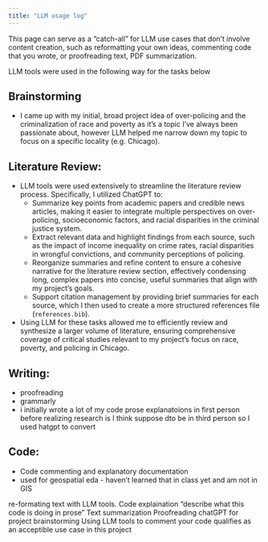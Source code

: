 ```yaml
---
title: "LLM usage log"
---
```


This page can serve as a "catch-all" for LLM use cases that don’t involve content creation, such as reformatting your own ideas, commenting code that you wrote, or proofreading text, PDF summarization.

LLM tools were used in the following way for the tasks below

## Brainstorming

* I came up with my initial, broad project idea of over-policing and the criminalization of race and poverty as it's a topic I've always been passionate about, however LLM helped me narrow down my topic to focus on a specific locality (e.g. Chicago). 

## Literature Review:  
* LLM tools were used extensively to streamline the literature review process. Specifically, I utilized ChatGPT to: 
  - Summarize key points from academic papers and credible news articles, making it easier to integrate multiple perspectives on over-policing, socioeconomic factors, and racial disparities in the criminal justice system.
  - Extract relevant data and highlight findings from each source, such as the impact of income inequality on crime rates, racial disparities in wrongful convictions, and community perceptions of policing.
  - Reorganize summaries and refine content to ensure a cohesive narrative for the literature review section, effectively condensing long, complex papers into concise, useful summaries that align with my project's goals.
  - Support citation management by providing brief summaries for each source, which I then used to create a more structured references file (`references.bib`).

* Using LLM for these tasks allowed me to efficiently review and synthesize a larger volume of literature, ensuring comprehensive coverage of critical studies relevant to my project's focus on race, poverty, and policing in Chicago.

## Writing: 

* proofreading 
* grammarly 
* i initially wrote a lot of my code prose explanatoions in first person before realizing research is I think suppose dto be in third person so I used hatgpt to convert


## Code: 

* Code commenting and explanatory documentation 
* used for geospatial eda - haven't learned that in class yet and am not in GIS

re-formating text with LLM tools.
Code explaination “describe what this code is doing in prose”
Text summarization
Proofreading
chatGPT for project brainstorming
Using LLM tools to comment your code qualifies as an acceptible use case in this project